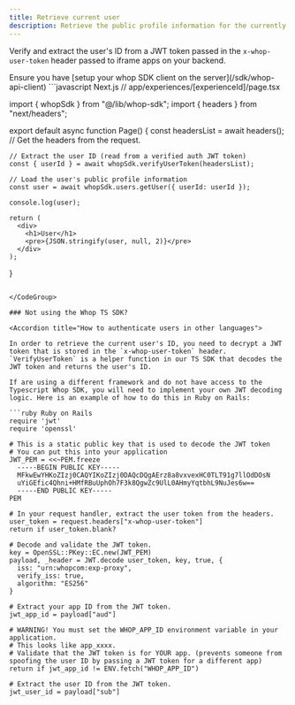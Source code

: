 ```yaml
---
title: Retrieve current user
description: Retrieve the public profile information for the currently logged in user
---
```


Verify and extract the user's ID from a JWT token passed in the `x-whop-user-token` header passed to iframe apps on your backend.

<Info>
  Ensure you have [setup your whop SDK client on the
  server](/sdk/whop-api-client)
</Info>

<CodeGroup>
```javascript Next.js
// app/experiences/[experienceId]/page.tsx

import { whopSdk } from "@/lib/whop-sdk";
import { headers } from "next/headers";

export default async function Page() {
    const headersList = await headers(); // Get the headers from the request.

    // Extract the user ID (read from a verified auth JWT token)
    const { userId } = await whopSdk.verifyUserToken(headersList);

    // Load the user's public profile information
    const user = await whopSdk.users.getUser({ userId: userId });

    console.log(user);

    return (
      <div>
      	<h1>User</h1>
      	<pre>{JSON.stringify(user, null, 2)}</pre>
      </div>
    );

}

````

</CodeGroup>

### Not using the Whop TS SDK?

<Accordion title="How to authenticate users in other languages">

In order to retrieve the current user's ID, you need to decrypt a JWT token that is stored in the `x-whop-user-token` header. `VerifyUserToken` is a helper function in our TS SDK that decodes the JWT token and returns the user's ID.

If are using a different framework and do not have access to the Typescript Whop SDK, you will need to implement your own JWT decoding logic. Here is an example of how to do this in Ruby on Rails:

```ruby Ruby on Rails
require 'jwt'
require 'openssl'

# This is a static public key that is used to decode the JWT token
# You can put this into your application
JWT_PEM = <<~PEM.freeze
  -----BEGIN PUBLIC KEY-----
  MFkwEwYHKoZIzj0CAQYIKoZIzj0DAQcDQgAErz8a8vxvexHC0TLT91g7llOdDOsN
  uYiGEfic4Qhni+HMfRBuUphOh7F3k8QgwZc9UlL0AHmyYqtbhL9NuJes6w==
  -----END PUBLIC KEY-----
PEM

# In your request handler, extract the user token from the headers.
user_token = request.headers["x-whop-user-token"]
return if user_token.blank?

# Decode and validate the JWT token.
key = OpenSSL::PKey::EC.new(JWT_PEM)
payload, _header = JWT.decode user_token, key, true, {
  iss: "urn:whopcom:exp-proxy",
  verify_iss: true,
  algorithm: "ES256"
}

# Extract your app ID from the JWT token.
jwt_app_id = payload["aud"]

# WARNING! You must set the WHOP_APP_ID environment variable in your application.
# This looks like app_xxxx.
# Validate that the JWT token is for YOUR app. (prevents someone from spoofing the user ID by passing a JWT token for a different app)
return if jwt_app_id != ENV.fetch("WHOP_APP_ID")

# Extract the user ID from the JWT token.
jwt_user_id = payload["sub"]
````

</Accordion>
